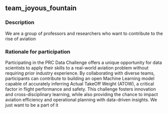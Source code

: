 ## team_joyous_fountain

### Description
We are a group of professors and researchers who want to contribute to the rise of aviation

### Rationale for participation
Participating in the PRC Data Challenge offers a unique opportunity for data scientists to apply their skills to a real-world aviation problem without requiring prior industry experience. By collaborating with diverse teams, participants can contribute to building an open Machine Learning model capable of accurately inferring Actual TakeOff Weight (ATOW), a critical factor in flight performance and safety. This challenge fosters innovation and cross-disciplinary learning, while also providing the chance to impact aviation efficiency and operational planning with data-driven insights. We just want to be a part of it

